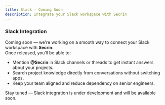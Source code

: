 ```yaml
---
title: Slack - Coming Soon
description: Integrate your Slack workspace with Secrin
---
```


### Slack Integration

Coming soon — we're working on a smooth way to connect your Slack workspace with **Secrin**.  
Once released, you’ll be able to:

- Mention **@Secrin** in Slack channels or threads to get instant answers about your projects.
- Search project knowledge directly from conversations without switching apps.
- Keep your team aligned and reduce dependency on senior engineers.

Stay tuned — Slack integration is under development and will be available soon.
